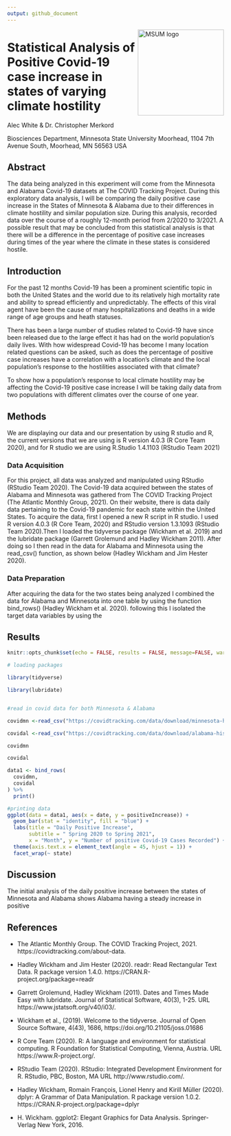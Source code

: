 ```yaml
---
output: github_document
---
```


<img src="https://www2.mnstate.edu/uploadedImages/Content/Marketing/logos/MSUM_Signature_Vert_Color.jpg" alt="MSUM logo" width="200" style="float:right">

# Statistical Analysis of Positive Covid-19 case increase in states of varying climate hostility

Alec White &
Dr. Christopher Merkord

Biosciences Department, Minnesota State University Moorhead, 1104 7th Avenue South, Moorhead, MN 56563 USA

## Abstract

 The data being analyzed in this experiment will come from the Minnesota and Alabama Covid-19 datasets at The COVID Tracking Project. During this exploratory data analysis, I will be comparing the daily positive case increase in the States of Minnesota & Alabama due to their differences in climate hostility and similar population size. During this analysis, recorded data over the course of a roughly 12-month period from 2/2020 to 3/2021. A possible result that may be concluded from this statistical analysis is that there will be a difference in the percentage of positive case increases during times of the year where the climate in these states is considered hostile.

## Introduction

For the past 12 months Covid-19 has been a prominent scientific topic in both the United States and the world due to its relatively high mortality rate and ability to spread efficiently and unpredictably. The effects of this viral agent have been the cause of many hospitalizations and deaths in a wide range of age groups and heath statuses. 

There has been a large number of studies related to Covid-19 have since been released due to the large effect it has had on the world population's daily lives. With how widespread Covid-19 has become I many location related questions can be asked, such as does the percentage of positive case increases have a correlation with a location's climate and the local population's response to the hostilities associated with that climate?

To show how a population's response to local climate hostility may be affecting the Covid-19 positive case increase I will be taking daily data from two populations with different climates over the course of one year.

## Methods
We are displaying our data and our presentation by using R studio and R, the current versions that we are using is R version 4.0.3 (R Core Team 2020), and for R studio we are using R.Studio 1.4.1103 (RStudio Team 2021)

### Data Acquisition
For this project, all data was analyzed and manipulated using RStudio (RStudio Team 2020). The Covid-19 data acquired between the states of Alabama and Minnesota was gathered from The COVID Tracking Project (The Atlantic Monthly Group, 2021).  On their website, there is data daily data pertaining to the Covid-19 pandemic for each state within the United States. To acquire the data, first I opened a new R script in R studio. I used R version 4.0.3 (R Core Team, 2020) and RStudio version 1.3.1093 (RStudio Team 2020).Then I loaded the tidyverse package (Wickham et al. 2019) and the lubridate package (Garrett Grolemund and Hadley Wickham 2011). After doing so I then read in the data for Alabama and Minnesota using the read_csv() function, as shown below (Hadley Wickham and Jim Hester 2020).

### Data Preparation
 After acquiring the data for the two states being analyzed I combined the data for Alabama and Minnesota into one table by using the function bind_rows() (Hadley Wickham et al. 2020). following this I isolated the target data variables by using the 

## Results

```r
knitr::opts_chunk$set(echo = FALSE, results = FALSE, message=FALSE, warning=FALSE)
```

```r
# loading packages

library(tidyverse)

library(lubridate)


#read in covid data for both Minnesota & Alabama

covidmn <-read_csv("https://covidtracking.com/data/download/minnesota-history.csv")

covidal <-read_csv("https://covidtracking.com/data/download/alabama-history.csv") 

covidmn

covidal

data1 <- bind_rows(
  covidmn,
  covidal
) %>% 
  print()

#printing data
ggplot(data = data1, aes(x = date, y = positiveIncrease)) +
  geom_bar(stat = "identity", fill = "blue") + 
  labs(title = "Daily Positive Increase",
       subtitle = " Spring 2020 to Spring 2021",
       x = "Month", y = "Number of positive Covid-19 Cases Recorded") +
  theme(axis.text.x = element_text(angle = 45, hjust = 1)) +
  facet_wrap(~ state)
```

## Discussion

The initial analysis of the daily positive increase between the states of Minnesota and Alabama shows Alabama having a steady increase in positive 

## References

- The Atlantic Monthly Group. The COVID Tracking Project, 2021. https://covidtracking.com/about-data. 

- Hadley Wickham and Jim Hester (2020). readr: Read Rectangular Text Data. R package version 1.4.0.
  https://CRAN.R-project.org/package=readr
  
- Garrett Grolemund, Hadley Wickham (2011). Dates and Times Made Easy with lubridate. Journal of Statistical
  Software, 40(3), 1-25. URL https://www.jstatsoft.org/v40/i03/.
  
- Wickham et al., (2019). Welcome to the tidyverse. Journal of Open Source Software, 4(43), 1686,
  https://doi.org/10.21105/joss.01686
  
- R Core Team (2020). R: A language and environment for statistical computing. R Foundation for Statistical
  Computing, Vienna, Austria. URL https://www.R-project.org/.
  
- RStudio Team (2020). RStudio: Integrated Development Environment for R. RStudio, PBC, Boston, MA URL
  http://www.rstudio.com/.
  
- Hadley Wickham, Romain François, Lionel Henry and Kirill Müller (2020). dplyr: A Grammar of Data
  Manipulation. R package version 1.0.2. https://CRAN.R-project.org/package=dplyr
  
- H. Wickham. ggplot2: Elegant Graphics for Data Analysis. Springer-Verlag New York, 2016.
  